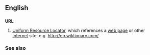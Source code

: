 ==English==

==={{initialism}}===
'''URL'''

#[[Uniform Resource Locator]], which references a [[web page]] or other [[Internet]] site, e.g. http://en.wiktionary.com/

===See also===
{{pedialite}}